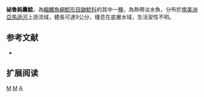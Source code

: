 {{Speciesbox 
| taxon = Amblydoras monitor
| status = LC
| status_system = IUCN3.1
| authority = [[Cope|Cope]], 1872
| synonyms = *''Zathorax monitor '',Cope, 1872 
}}

'''祕魯鈍囊鯰'''，為[[輻鰭魚綱|輻鰭魚綱]][[鯰形目|鯰形目]][[鼬鯰科|鼬鯰科]]的其中一[[種|種]]，為熱帶淡水魚，分布於[[南美洲|南美洲]][[亞馬遜河|亞馬遜河]]上游流域，體長可達9公分，棲息在底層水域，生活習性不明。

==参考文献==
*{{FishBase_species|genus=Amblydoras|species=monitor|year=2015|month=7}}

== 扩展阅读 ==
{{refbegin}}
{{wikispecies-inline|Amblydoras monitor|祕魯鈍囊鯰}}
{{refend}}
{{Taxonbar|from=Q13563476}}

[[Category:IUCN红色名录无危物种|M]]
[[Category:鈍囊鯰屬|M]]
[[Category:1872年描述的魚類|A]]